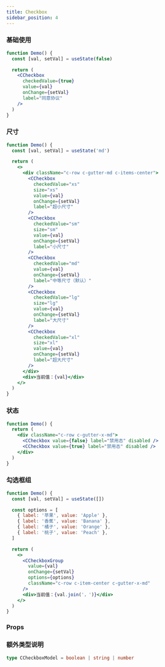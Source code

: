 ```yaml
---
title: Checkbox
sidebar_position: 4
---
```


### 基础使用

```jsx live
function Demo() {
  const [val, setVal] = useState(false)

  return (
    <CCheckbox
      checkedValue={true}
      value={val}
      onChange={setVal}
      label="同意协议"
    />
  )
}
```

### 尺寸

```jsx live
function Demo() {
  const [val, setVal] = useState('md')

  return (
    <>
      <div className="c-row c-gutter-md c-items-center">
        <CCheckbox
          checkedValue="xs"
          size="xs"
          value={val}
          onChange={setVal}
          label="超小尺寸"
        />
        <CCheckbox
          checkedValue="sm"
          size="sm"
          value={val}
          onChange={setVal}
          label="小尺寸"
        />
        <CCheckbox
          checkedValue="md"
          value={val}
          onChange={setVal}
          label="中等尺寸（默认）"
        />
        <CCheckbox
          checkedValue="lg"
          size="lg"
          value={val}
          onChange={setVal}
          label="大尺寸"
        />
        <CCheckbox
          checkedValue="xl"
          size="xl"
          value={val}
          onChange={setVal}
          label="超大尺寸"
        />
      </div>
      <div>当前值：{val}</div>
    </>
  )
}
```

### 状态

```jsx live
function Demo() {
  return (
    <div className="c-row c-gutter-x-md">
      <CCheckbox value={false} label="禁用态" disabled />
      <CCheckbox value={true} label="禁用态" disabled />
    </div>
  )
}
```

### 勾选框组

```jsx live
function Demo() {
  const [val, setVal] = useState([])

  const options = [
    { label: '苹果', value: 'Apple' },
    { label: '香蕉', value: 'Banana' },
    { label: '橘子', value: 'Orange' },
    { label: '桃子', value: 'Peach' },
  ]

  return (
    <>
      <CCheckboxGroup
        value={val}
        onChange={setVal}
        options={options}
        className="c-row c-item-center c-gutter-x-md"
      />
      <div>当前值：{val.join('，')}</div>
    </>
  )
}
```

### Props

<PropTable name="CCheckbox" typeWidth="300px" />

### 额外类型说明

```ts
type CCheckboxModel = boolean | string | number
```
